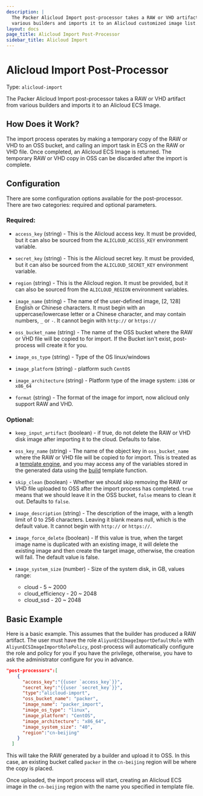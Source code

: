```yaml
---
description: |
  The Packer Alicloud Import post-processor takes a RAW or VHD artifact from
  various builders and imports it to an Alicloud customized image list.
layout: docs
page_title: Alicloud Import Post-Processor
sidebar_title: Alicloud Import
---
```


# Alicloud Import Post-Processor

Type: `alicloud-import`

The Packer Alicloud Import post-processor takes a RAW or VHD artifact from
various builders and imports it to an Alicloud ECS Image.

## How Does it Work?

The import process operates by making a temporary copy of the RAW or VHD to an
OSS bucket, and calling an import task in ECS on the RAW or VHD file. Once
completed, an Alicloud ECS Image is returned. The temporary RAW or VHD copy in
OSS can be discarded after the import is complete.

## Configuration

There are some configuration options available for the post-processor. There
are two categories: required and optional parameters.

### Required:

- `access_key` (string) - This is the Alicloud access key. It must be
  provided, but it can also be sourced from the `ALICLOUD_ACCESS_KEY`
  environment variable.

- `secret_key` (string) - This is the Alicloud secret key. It must be
  provided, but it can also be sourced from the `ALICLOUD_SECRET_KEY`
  environment variable.

- `region` (string) - This is the Alicloud region. It must be provided, but
  it can also be sourced from the `ALICLOUD_REGION` environment variables.

- `image_name` (string) - The name of the user-defined image, \[2, 128\]
  English or Chinese characters. It must begin with an uppercase/lowercase
  letter or a Chinese character, and may contain numbers, `_` or `-`. It
  cannot begin with `http://` or `https://`

- `oss_bucket_name` (string) - The name of the OSS bucket where the RAW or
  VHD file will be copied to for import. If the Bucket isn't exist,
  post-process will create it for you.

- `image_os_type` (string) - Type of the OS linux/windows

- `image_platform` (string) - platform such `CentOS`

- `image_architecture` (string) - Platform type of the image system: `i386` or
  `x86_64`

- `format` (string) - The format of the image for import, now alicloud only
  support RAW and VHD.

### Optional:

- `keep_input_artifact` (boolean) - if true, do not delete the RAW or VHD
  disk image after importing it to the cloud. Defaults to false.

- `oss_key_name` (string) - The name of the object key in `oss_bucket_name`
  where the RAW or VHD file will be copied to for import. This is treated as
  a [template engine](/docs/templates/engine), and you may access any of
  the variables stored in the generated data using the
  [build](/docs/templates/engine) template function.

- `skip_clean` (boolean) - Whether we should skip removing the RAW or VHD
  file uploaded to OSS after the import process has completed. `true` means
  that we should leave it in the OSS bucket, `false` means to clean it out.
  Defaults to `false`.

- `image_description` (string) - The description of the image, with a length
  limit of 0 to 256 characters. Leaving it blank means null, which is the
  default value. It cannot begin with `http://` or `https://`.

- `image_force_delete` (boolean) - If this value is true, when the target
  image name is duplicated with an existing image, it will delete the
  existing image and then create the target image, otherwise, the creation
  will fail. The default value is false.

- `image_system_size` (number) - Size of the system disk, in GB, values
  range:
  - cloud - 5 \~ 2000
  - cloud_efficiency - 20 \~ 2048
  - cloud_ssd - 20 \~ 2048

## Basic Example

Here is a basic example. This assumes that the builder has produced a RAW
artifact. The user must have the role `AliyunECSImageImportDefaultRole` with
`AliyunECSImageImportRolePolicy`, post-process will automatically configure the
role and policy for you if you have the privilege, otherwise, you have to ask
the administrator configure for you in advance.

```json
"post-processors":[
    {
      "access_key":"{{user `access_key`}}",
      "secret_key":"{{user `secret_key`}}",
      "type":"alicloud-import",
      "oss_bucket_name": "packer",
      "image_name": "packer_import",
      "image_os_type": "linux",
      "image_platform": "CentOS",
      "image_architecture": "x86_64",
      "image_system_size": "40",
      "region":"cn-beijing"
    }
  ]
```

This will take the RAW generated by a builder and upload it to OSS. In this
case, an existing bucket called `packer` in the `cn-beijing` region will be
where the copy is placed.

Once uploaded, the import process will start, creating an Alicloud ECS image in
the `cn-beijing` region with the name you specified in template file.
